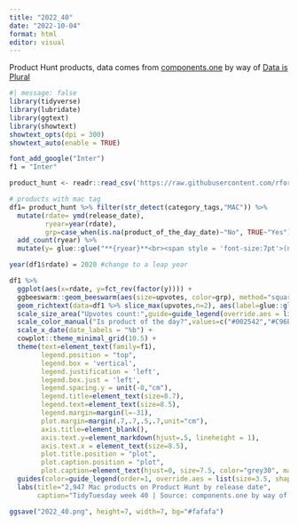 ```yaml
---
title: "2022_40"
date: "2022-10-04"
format: html
editor: visual
---
```


Product Hunt products, data comes from [components.one](https://components.one/posts/gamer-and-nihilist-product-hunt) by way of [Data is Plural](https://www.data-is-plural.com/archive/2022-09-28-edition/#:~:text=t%20Factle%5D-,Tech%20products%20promoted.,-For%20%E2%80%9CThe)

```r
#| message: false
library(tidyverse)
library(lubridate)
library(ggtext)
library(showtext)
showtext_opts(dpi = 300)
showtext_auto(enable = TRUE)
```

```r
font_add_google("Inter")
f1 = "Inter"
```

```r
product_hunt <- readr::read_csv('https://raw.githubusercontent.com/rfordatascience/tidytuesday/master/data/2022/2022-10-04/product_hunt.csv')
```

```r
# products with mac tag
df1= product_hunt %>% filter(str_detect(category_tags,"MAC")) %>%
  mutate(rdate= ymd(release_date),
         ryear=year(rdate),
         grp=case_when(is.na(product_of_the_day_date)~"No", TRUE~"Yes")) %>%
  add_count(ryear) %>% 
  mutate(y= glue::glue("**{ryear}**<br><span style = 'font-size:7pt'>(n={n})</span>"))

year(df1$rdate) = 2020 #change to a leap year
```


```r
df1 %>%
  ggplot(aes(x=rdate, y=fct_rev(factor(y)))) +
  ggbeeswarm::geom_beeswarm(aes(size=upvotes, color=grp), method="square", alpha=.6, cex=.9) +
  geom_richtext(data=df1 %>% slice_max(upvotes,n=2), aes(label=glue::glue("***{name}***: **{scales::comma(upvotes)}** upvotes ")), size=2.8, hjust=0, nudge_y = .4, fill=NA, color="#C96E00") +
  scale_size_area("Upvotes count:",guide=guide_legend(override.aes = list(shape=21)), breaks=c(1000,4000,8000)) +
  scale_color_manual("Is product of the day?",values=c("#002542","#C96E00")) +
  scale_x_date(date_labels = "%b") +
  cowplot::theme_minimal_grid(10.5) +
  theme(text=element_text(family=f1),
        legend.position = "top",
        legend.box = 'vertical',
        legend.justification = 'left',
        legend.box.just = 'left',
        legend.spacing.y = unit(-0,"cm"),
        legend.title=element_text(size=8.7),
        legend.text=element_text(size=8.5),
        legend.margin=margin(l=-31),
        plot.margin=margin(.7,.7,.5,.7,unit="cm"),
        axis.title=element_blank(),
        axis.text.y=element_markdown(hjust=.5, lineheight = 1),
        axis.text.x = element_text(size=8.5),
        plot.title.position = "plot",
        plot.caption.position = "plot",
        plot.caption=element_text(hjust=0, size=7.5, color="grey30", margin=margin(t=13))) +
  guides(color=guide_legend(order=1, override.aes = list(size=3.5, shape=15, alpha=.7))) +
  labs(title="2,947 Mac products on Product Hunt by release date",
       caption="TidyTuesday week 40 | Source: components.one by way of Data is Plural")
```

```r
ggsave("2022_40.png", height=7, width=7, bg="#fafafa")
```


